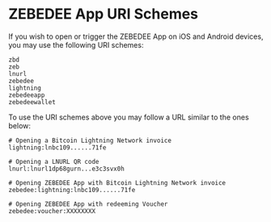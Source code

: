 # ZEBEDEE App URI Schemes

If you wish to open or trigger the ZEBEDEE App on iOS and Android devices, you may use the following URI schemes:

```
zbd
zeb
lnurl
zebedee
lightning
zebedeeapp
zebedeewallet
```

To use the URI schemes above you may follow a URL similar to the ones below:

```
# Opening a Bitcoin Lightning Network invoice
lightning:lnbc109......71fe

# Opening a LNURL QR code
lnurl:lnurl1dp68gurn...e3c3svx0h

# Opening ZEBEDEE App with Bitcoin Lightning Network invoice
zebedee:lightning:lnbc109......71fe

# Opening ZEBEDEE App with redeeming Voucher
zebedee:voucher:XXXXXXXX
```